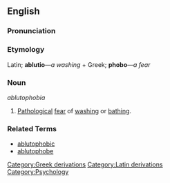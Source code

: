 ==English==

===Pronunciation===
{{substub}}

===Etymology===
Latin; '''ablutio'''&mdash;''a washing'' + Greek; '''phobo'''&mdash;''a fear''

===Noun===
''ablutophobia''

# [[Pathology|Pathological]] [[fear]] of [[wash|washing]] or [[bathe|bathing]].

===Related Terms===
* [[ablutophobic]]
* [[ablutophobe]]

[[Category:Greek derivations]]
[[Category:Latin derivations]]
[[Category:Psychology]]